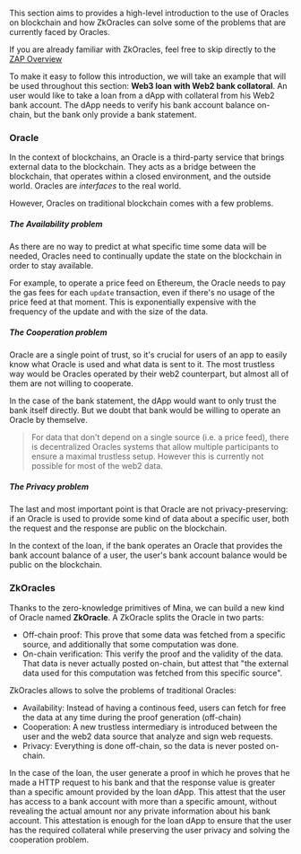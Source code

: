 This section aims to provides a high-level introduction to the use of Oracles on blockchain and how ZkOracles can solve some of the problems that are currently faced by Oracles.

If you are already familiar with ZkOracles, feel free to skip directly to the [ZAP Overview](./)

To make it easy to follow this introduction, we will take an example that will be used throughout this section: **Web3 loan with Web2 bank collatoral**.
An user would like to take a loan from a dApp with collateral from his Web2 bank account.
The dApp needs to verify his bank account balance on-chain, but the bank only provide a bank statement.

### Oracle

In the context of blockchains, an Oracle is a third-party service that brings external data to the blockchain.
They acts as a bridge between the blockchain, that operates within a closed environment, and the outside world.
Oracles are _interfaces_ to the real world.

However, Oracles on traditional blockchain comes with a few problems.

##### The Availability problem

As there are no way to predict at what specific time some data will be needed, Oracles need to continually update the state on the blockchain in order to stay available.

For example, to operate a price feed on Ethereum, the Oracle needs to pay the gas fees for each `update` transaction, even if there's no usage of the price feed at that moment.
This is exponentially expensive with the frequency of the update and with the size of the data.

##### The Cooperation problem

Oracle are a single point of trust, so it's crucial for users of an app to easily know what Oracle is used and what data is sent to it.
The most trustless way would be Oracles operated by their web2 counterpart, but almost all of them are not willing to cooperate.

In the case of the bank statement, the dApp would want to only trust the bank itself directly.
But we doubt that bank would be willing to operate an Oracle by themselve.

> For data that don't depend on a single source (i.e. a price feed), there is decentralized Oracles systems that allow multiple participants to ensure a maximal trustless setup. However this is currently not possible for most of the web2 data.

##### The Privacy problem

The last and most important point is that Oracle are not privacy-preserving: if an Oracle is used to provide some kind of data about a specific user, both the request and the response are public on the blockchain.

In the context of the loan, if the bank operates an Oracle that provides the bank account balance of a user, the user's bank account balance would be public on the blockchain.

### ZkOracles

Thanks to the zero-knowledge primitives of Mina, we can build a new kind of Oracle named **ZkOracle**.
A ZkOracle splits the Oracle in two parts:

- Off-chain proof: This prove that some data was fetched from a specific source, and additionally that some computation was done.
- On-chain verification: This verify the proof and the validity of the data. That data is never actually posted on-chain, but attest that "the external data used for this computation was fetched from this specific source".

ZkOracles allows to solve the problems of traditional Oracles:

- Availability: Instead of having a continous feed, users can fetch for free the data at any time during the proof generation (off-chain)
- Cooperation: A new trustless intermediary is introduced between the user and the web2 data source that analyze and sign web requests.
- Privacy: Everything is done off-chain, so the data is never posted on-chain.

In the case of the loan, the user generate a proof in which he proves that he made a HTTP request to his bank and that the response value is greater than a specific amount provided by the loan dApp.
This attest that the user has access to a bank account with more than a specific amount, without revealing the actual amount nor any private information about his bank account.
This attestation is enough for the loan dApp to ensure that the user has the required collateral while preserving the user privacy and solving the cooperation problem.

